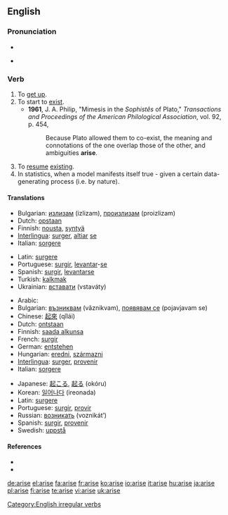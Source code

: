 {{see|ärise}}
==English==

===Pronunciation===
* {{IPA|/əˈraɪz/}}
* {{audio|en-us-arise.ogg|Audio (US)}}
*: {{rhymes|aɪz}}

===Verb===
{{en-verb|arises|arising|arose|arisen}}

# To [[get up]].
# To start to [[exist]].
#* '''1961''', J. A. Philip,  "Mimesis in the ''Sophistês'' of Plato," ''Transactions and Proceedings of the American Philological Association'', vol. 92, p. 454,
#*: Because Plato allowed them to co-exist, the meaning and connotations of the one overlap those of the other, and ambiguities '''arise'''.
# To [[resume]] [[exist]]ing.
# In statistics, when a model manifests itself true - given a certain data-generating process (i.e. by nature).

====Translations====
{{trans-top|get up, stand up}}
* Bulgarian: [[излизам]] (izlizam), [[произлизам]] (proizlizam)
* Dutch: [[opstaan]]
* Finnish: [[nousta]], [[syntyä]]
* [[Interlingua]]: [[surger]], [[altiar]] [[se]]
* Italian: [[sorgere]]
{{trans-mid}}
* Latin: [[surgere]]
* Portuguese: [[surgir]], [[levantar]]-[[se#Portuguese|se]]
* Spanish: [[surgir]], [[levantar]][[se#Spanish|se]]
* Turkish: [[kalkmak]]
* Ukrainian: [[вставати]] (vstaváty)
{{trans-bottom}}

{{trans-top|start to exist, originate}}
* Arabic: {{Arab|[[نهض]]}} {{unicode|(náhaɖa)}}
* Bulgarian: [[възниквам]] (vǎznikvam), [[появявам се]] (pojavjavam se)
* Chinese: [[起來]] (qǐlái)
* Dutch: [[ontstaan]]
* Finnish: [[saada alkunsa]]
* French: [[surgir]]
* German: [[entstehen]]
* Hungarian: [[eredni]], [[származni]]
* [[Interlingua]]: [[surger]], [[provenir]]
* Italian: [[sorgere]]
{{trans-mid}}
* Japanese: [[起こる]], [[起る]] (okóru)
* Korean: [[일어나다]] (ireonada)
* Latin: [[surgere]]
* Portuguese: [[surgir]], [[provir]]
* Russian: [[возникать]] (voznikát’)
* Spanish: [[surgir]], [[provenir]]
* Swedish: [[uppstå]]
{{trans-bottom}}

====References====
* {{R:Century 1911}}
* {{R:Webster 1913}}

[[Category:English irregular verbs]]

[[de:arise]]
[[el:arise]]
[[fa:arise]]
[[fr:arise]]
[[ko:arise]]
[[io:arise]]
[[it:arise]]
[[hu:arise]]
[[ja:arise]]
[[pl:arise]]
[[fi:arise]]
[[te:arise]]
[[vi:arise]]
[[uk:arise]]